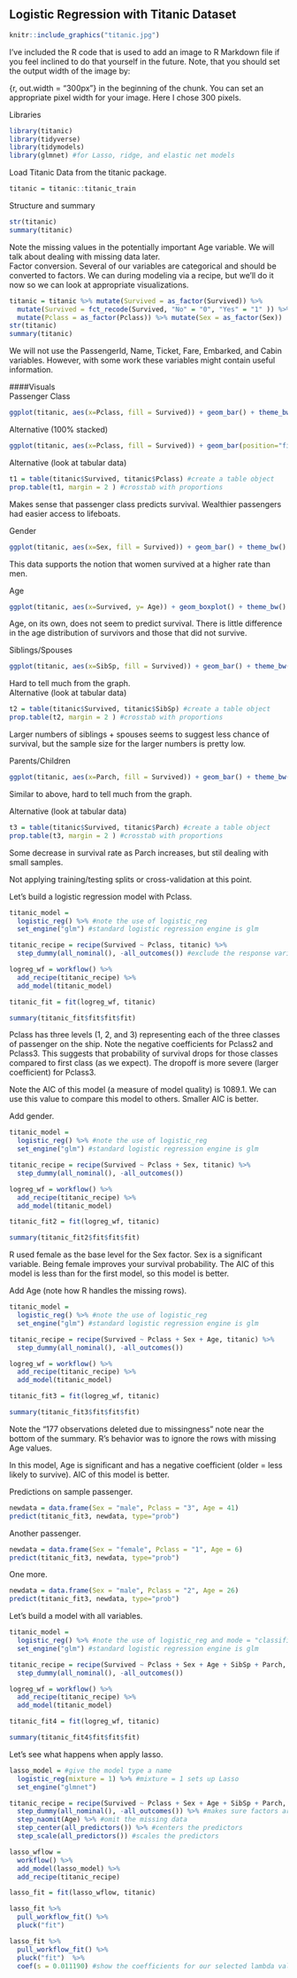 ## Logistic Regression with Titanic Dataset

```{r, out.width = "300px"}
knitr::include_graphics("titanic.jpg")
```
I've included the R code that is used to add an image to R Markdown file if you feel inclined to do that yourself in the future. Note, that you should set the output width of the image by:

{r, out.width = "300px"} in the beginning of the chunk. You can set an appropriate pixel width for your image. Here I chose 300 pixels.  

Libraries  
```{r}
library(titanic)
library(tidyverse)
library(tidymodels)
library(glmnet) #for Lasso, ridge, and elastic net models 
```

Load Titanic Data from the titanic package. 
```{r}
titanic = titanic::titanic_train
```

Structure and summary
```{R}
str(titanic)
summary(titanic)
```

Note the missing values in the potentially important Age variable.  We will talk about dealing with missing data later.  
Factor conversion. Several of our variables are categorical and should be converted to factors. We can during modeling via a recipe, but we'll do it now so we can look at appropriate visualizations.   
```{r}
titanic = titanic %>% mutate(Survived = as_factor(Survived)) %>% 
  mutate(Survived = fct_recode(Survived, "No" = "0", "Yes" = "1" )) %>%
  mutate(Pclass = as_factor(Pclass)) %>% mutate(Sex = as_factor(Sex))
str(titanic)
summary(titanic)
```
We will not use the PassengerId, Name, Ticket, Fare, Embarked, and Cabin variables. However, with some work these variables might contain useful information. 

####Visuals  
Passenger Class  
```{r}
ggplot(titanic, aes(x=Pclass, fill = Survived)) + geom_bar() + theme_bw()
```
Alternative (100% stacked)
```{r}
ggplot(titanic, aes(x=Pclass, fill = Survived)) + geom_bar(position="fill") + theme_bw()
```

Alternative (look at tabular data)
```{r}
t1 = table(titanic$Survived, titanic$Pclass) #create a table object
prop.table(t1, margin = 2 ) #crosstab with proportions
```
Makes sense that passenger class predicts survival. Wealthier passengers had easier access to lifeboats.

Gender  
```{r}
ggplot(titanic, aes(x=Sex, fill = Survived)) + geom_bar() + theme_bw()
```
This data supports the notion that women survived at a higher rate than men.  

Age 
```{r}
ggplot(titanic, aes(x=Survived, y= Age)) + geom_boxplot() + theme_bw()
```
Age, on its own, does not seem to predict survival. There is little difference in the age distribution of survivors and those that did not survive.  

Siblings/Spouses 
```{r}
ggplot(titanic, aes(x=SibSp, fill = Survived)) + geom_bar() + theme_bw()
```

Hard to tell much from the graph.  
Alternative (look at tabular data)  
```{r}
t2 = table(titanic$Survived, titanic$SibSp) #create a table object
prop.table(t2, margin = 2 ) #crosstab with proportions
```
Larger numbers of siblings + spouses seems to suggest less chance of survival, but the sample size for the larger numbers is pretty low.  

Parents/Children
```{r}
ggplot(titanic, aes(x=Parch, fill = Survived)) + geom_bar() + theme_bw()
```
Similar to above, hard to tell much from the graph.  

Alternative (look at tabular data)
```{r}
t3 = table(titanic$Survived, titanic$Parch) #create a table object
prop.table(t3, margin = 2 ) #crosstab with proportions
```
Some decrease in survival rate as Parch increases, but stil dealing with small samples.

Not applying training/testing splits or cross-validation at this point.  

Let's build a logistic regression model with Pclass.  
```{r}
titanic_model = 
  logistic_reg() %>% #note the use of logistic_reg
  set_engine("glm") #standard logistic regression engine is glm

titanic_recipe = recipe(Survived ~ Pclass, titanic) %>%
  step_dummy(all_nominal(), -all_outcomes()) #exclude the response variable from being dummy converted  

logreg_wf = workflow() %>%
  add_recipe(titanic_recipe) %>% 
  add_model(titanic_model)

titanic_fit = fit(logreg_wf, titanic)
```

```{r}
summary(titanic_fit$fit$fit$fit)
```
Pclass has three levels (1, 2, and 3) representing each of the three classes of passenger on the ship. Note the negative coefficients for Pclass2 and Pclass3. This suggests that probability of survival drops for those classes compared to first class (as we expect). The dropoff is more severe (larger coefficient) for Pclass3.  

Note the AIC of this model (a measure of model quality) is 1089.1. We can use this value to compare this model to others. Smaller AIC is better.  

Add gender.  
```{R}
titanic_model = 
  logistic_reg() %>% #note the use of logistic_reg 
  set_engine("glm") #standard logistic regression engine is glm

titanic_recipe = recipe(Survived ~ Pclass + Sex, titanic) %>%
  step_dummy(all_nominal(), -all_outcomes())

logreg_wf = workflow() %>%
  add_recipe(titanic_recipe) %>% 
  add_model(titanic_model)

titanic_fit2 = fit(logreg_wf, titanic)
```

```{r}
summary(titanic_fit2$fit$fit$fit)
```
R used female as the base level for the Sex factor. Sex is a significant variable. Being female improves your survival probability. The AIC of this model is less than for the first model, so this model is better.  

Add Age (note how R handles the missing rows).  
```{r}
titanic_model = 
  logistic_reg() %>% #note the use of logistic_reg 
  set_engine("glm") #standard logistic regression engine is glm

titanic_recipe = recipe(Survived ~ Pclass + Sex + Age, titanic) %>%
  step_dummy(all_nominal(), -all_outcomes())

logreg_wf = workflow() %>%
  add_recipe(titanic_recipe) %>% 
  add_model(titanic_model)

titanic_fit3 = fit(logreg_wf, titanic)
```

```{r}
summary(titanic_fit3$fit$fit$fit)
```
Note the "177 observations deleted due to missingness" note near the bottom of the summary. R's behavior was to ignore the rows with missing Age values. 

In this model, Age is significant and has a negative coefficient (older = less likely to survive). AIC of this model is better.  

Predictions on sample passenger.  
```{r}
newdata = data.frame(Sex = "male", Pclass = "3", Age = 41)
predict(titanic_fit3, newdata, type="prob")
```

Another passenger.  
```{r}
newdata = data.frame(Sex = "female", Pclass = "1", Age = 6)
predict(titanic_fit3, newdata, type="prob")
```

One more.    
```{r}
newdata = data.frame(Sex = "male", Pclass = "2", Age = 26)
predict(titanic_fit3, newdata, type="prob")
```

Let's build a model with all variables. 
```{r}
titanic_model = 
  logistic_reg() %>% #note the use of logistic_reg and mode = "classification"
  set_engine("glm") #standard logistic regression engine is glm

titanic_recipe = recipe(Survived ~ Pclass + Sex + Age + SibSp + Parch, titanic) %>%
  step_dummy(all_nominal(), -all_outcomes())

logreg_wf = workflow() %>%
  add_recipe(titanic_recipe) %>% 
  add_model(titanic_model)

titanic_fit4 = fit(logreg_wf, titanic)
```

```{r}
summary(titanic_fit4$fit$fit$fit)
```

Let's see what happens when apply lasso.  
```{r}
lasso_model = #give the model type a name 
  logistic_reg(mixture = 1) %>% #mixture = 1 sets up Lasso
  set_engine("glmnet") 

titanic_recipe = recipe(Survived ~ Pclass + Sex + Age + SibSp + Parch, titanic) %>% 
  step_dummy(all_nominal(), -all_outcomes()) %>% #makes sure factors are treated as categorical
  step_naomit(Age) %>% #omit the missing data
  step_center(all_predictors()) %>% #centers the predictors
  step_scale(all_predictors()) #scales the predictors

lasso_wflow =
  workflow() %>% 
  add_model(lasso_model) %>% 
  add_recipe(titanic_recipe)

lasso_fit = fit(lasso_wflow, titanic)
```

```{r}
lasso_fit %>%
  pull_workflow_fit() %>%
  pluck("fit")  
```

```{r}
lasso_fit %>%
  pull_workflow_fit() %>%
  pluck("fit")  %>% 
  coef(s = 0.011190) #show the coefficients for our selected lambda value
```

